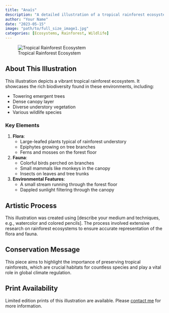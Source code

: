```yaml
---
title: "Anaïs"
description: "A detailed illustration of a tropical rainforest ecosystem, showcasing various flora and fauna"
author: "Your Name"
date: "2023-05-15"
image: "path/to/full_size_image1.jpg"
categories: [Ecosystems, Rainforest, Wildlife]
---
```


![Tropical Rainforest Ecosystem](path/to/full_size_image1.jpg)

## About This Illustration

This illustration depicts a vibrant tropical rainforest ecosystem. It showcases the rich biodiversity found in these environments, including:

- Towering emergent trees
- Dense canopy layer
- Diverse understory vegetation
- Various wildlife species

### Key Elements

1. **Flora**: 
   - Large-leafed plants typical of rainforest understory
   - Epiphytes growing on tree branches
   - Ferns and mosses on the forest floor

2. **Fauna**:
   - Colorful birds perched on branches
   - Small mammals like monkeys in the canopy
   - Insects on leaves and tree trunks

3. **Environmental Features**:
   - A small stream running through the forest floor
   - Dappled sunlight filtering through the canopy

## Artistic Process

This illustration was created using [describe your medium and techniques, e.g., watercolor and colored pencils]. The process involved extensive research on rainforest ecosystems to ensure accurate representation of the flora and fauna.

## Conservation Message

This piece aims to highlight the importance of preserving tropical rainforests, which are crucial habitats for countless species and play a vital role in global climate regulation.

## Print Availability

Limited edition prints of this illustration are available. Please [contact me](mailto:your.email@example.com) for more information.
